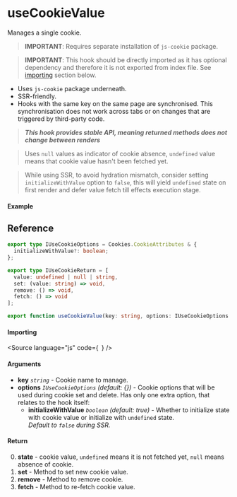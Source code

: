 
<Meta title="Side-effect/useCookieValue" component={Example} />

# useCookieValue

Manages a single cookie.

> **IMPORTANT**: Requires separate installation of `js-cookie` package.

> **IMPORTANT**: This hook should be directly imported as it has optional dependency and therefore
> it is not exported from index file. See [importing](#importing) section below.

- Uses `js-cookie` package underneath.
- SSR-friendly.
- Hooks with the same key on the same page are synchronised. This synchronisation does not work
  across tabs or on changes that are triggered by third-party code.

> **_This hook provides stable API, meaning returned methods does not change between renders_**

> Uses `null` values as indicator of cookie absence, `undefined` value means that cookie value
> hasn't been fetched yet.

> While using SSR, to avoid hydration mismatch, consider setting `initializeWithValue` option to
> `false`, this will yield `undefined` state on first render and defer value fetch till effects
> execution stage.

#### Example

<Canvas columns={3}>
  <Story story={Example} inline />
  <Story story={Example} inline />
  <Story story={Example} inline />
</Canvas>

## Reference

```ts
export type IUseCookieOptions = Cookies.CookieAttributes & {
  initializeWithValue?: boolean;
};

export type IUseCookieReturn = [
  value: undefined | null | string,
  set: (value: string) => void,
  remove: () => void,
  fetch: () => void
];

export function useCookieValue(key: string, options: IUseCookieOptions = {}): IUseCookieReturn;
```

#### Importing

<Source
  language="js"
  code={`
`}
/>

#### Arguments

- **key** _`string`_ - Cookie name to manage.
- **options** _`IUseCookieOptions`_ _(default: {})_ - Cookie options that will be used during cookie
  set and delete. Has only one extra option, that relates to the hook itself:
  - **initializeWithValue** _`boolean`_ _(default: true)_ - Whether to initialize state with cookie
    value or initialize with `undefined` state.  
    _Default to `false` during SSR._

#### Return

0. **state** - cookie value, `undefined` means it is not fetched yet, `null` means absence of
   cookie.
1. **set** - Method to set new cookie value.
2. **remove** - Method to remove cookie.
3. **fetch** - Method to re-fetch cookie value.
